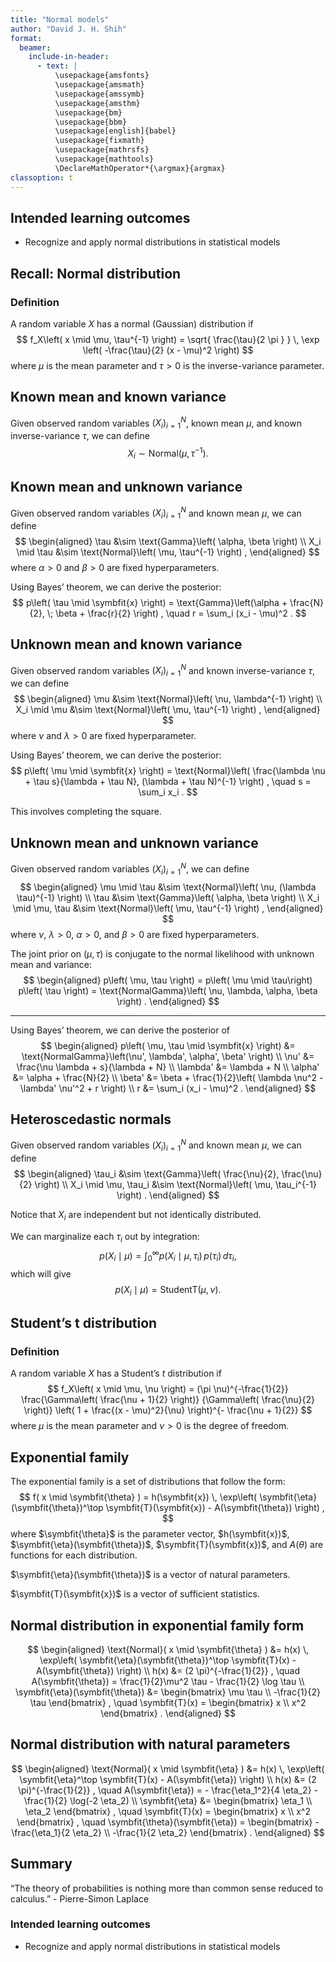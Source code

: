 ```yaml
---
title: "Normal models"
author: "David J. H. Shih"
format:
  beamer:
    include-in-header:
      - text: |
          \usepackage{amsfonts}
          \usepackage{amsmath}
          \usepackage{amssymb}
          \usepackage{amsthm}
          \usepackage{bm}
          \usepackage{bbm}
          \usepackage[english]{babel}
          \usepackage{fixmath}
          \usepackage{mathrsfs}
          \usepackage{mathtools}
          \DeclareMathOperator*{\argmax}{argmax}
classoption: t  
---
```


## Intended learning outcomes {.c}

- Recognize and apply normal distributions in statistical models


## Recall: Normal distribution

### Definition

A random variable $X$ has a normal (Gaussian) distribution if
$$
f_X\left( x \mid \mu, \tau^{-1} \right) 
 = \sqrt{ \frac{\tau}{2 \pi } } \,
 \exp \left( -\frac{\tau}{2} (x - \mu)^2 \right)
$$
where $\mu$ is the mean parameter and $\tau > 0$ is the inverse-variance parameter.


## Known mean and known variance

Given observed random variables $(X_i)_{i=1}^N$, known mean $\mu$,
and known inverse-variance $\tau$, we can define
$$
X_i \sim \text{Normal}\left( \mu, \tau^{-1} \right) .
$$


## Known mean and unknown variance

Given observed random variables $(X_i)_{i=1}^N$ and known mean $\mu$,
we can define
$$
\begin{aligned}
\tau &\sim \text{Gamma}\left( \alpha, \beta \right) \\
X_i \mid \tau &\sim \text{Normal}\left( \mu, \tau^{-1} \right) ,
\end{aligned}
$$
where $\alpha > 0$ and $\beta > 0$ are fixed hyperparameters.

Using Bayes' theorem, we can derive the posterior:
$$
p\left( \tau \mid \symbfit{x} \right)
 = \text{Gamma}\left(\alpha + \frac{N}{2},
  \; \beta + \frac{r}{2} \right) , \quad
 r = \sum_i (x_i - \mu)^2 .
$$


## Unknown mean and known variance

Given observed random variables $(X_i)_{i=1}^N$
and known inverse-variance $\tau$,
we can define
$$
\begin{aligned}
\mu &\sim \text{Normal}\left( \nu, \lambda^{-1} \right) \\
X_i \mid \mu &\sim \text{Normal}\left( \mu, \tau^{-1} \right) ,
\end{aligned}
$$
where $\nu$ and $\lambda > 0$ are fixed hyperparameter.

Using Bayes' theorem, we can derive the posterior:
$$
p\left( \mu \mid \symbfit{x} \right)
 = \text{Normal}\left(
  \frac{\lambda \nu + \tau s}{\lambda + \tau N},
  (\lambda + \tau N)^{-1}
 \right) , \quad
 s = \sum_i x_i .
$$

This involves completing the square.


## Unknown mean and unknown variance

Given observed random variables $(X_i)_{i=1}^N$,
we can define
$$
\begin{aligned}
\mu \mid \tau &\sim
 \text{Normal}\left( \nu, (\lambda \tau)^{-1} \right) \\
\tau &\sim \text{Gamma}\left( \alpha, \beta \right) \\
X_i \mid \mu, \tau &\sim \text{Normal}\left( \mu, \tau^{-1} \right) ,
\end{aligned}
$$
where $\nu$, $\lambda > 0$, $\alpha > 0$, and $\beta > 0$ 
are fixed hyperparameters.

The joint prior on $(\mu, \tau)$ is conjugate to the normal likelihood
with unknown mean and variance:
$$
\begin{aligned}
p\left( \mu, \tau \right)
 = p\left( \mu \mid \tau\right) p\left( \tau \right)
 = \text{NormalGamma}\left( \nu, \lambda, \alpha, \beta \right) .
\end{aligned}
$$

---

\bigskip

Using Bayes' theorem, we can derive the posterior of 
$$
\begin{aligned}
p\left( \mu, \tau \mid \symbfit{x} \right)
 &= \text{NormalGamma}\left(\nu', \lambda', \alpha', \beta' \right) \\
\nu' &= \frac{\nu \lambda + s}{\lambda + N} \\
\lambda' &= \lambda + N \\
\alpha' &= \alpha + \frac{N}{2} \\
\beta' &= \beta + 
 \frac{1}{2}\left( \lambda \nu^2 - \lambda' \nu'^2 + r \right) \\
r &= \sum_i (x_i - \mu)^2 .
\end{aligned} 
$$


## Heteroscedastic normals

Given observed random variables $(X_i)_{i=1}^N$ and
known mean $\mu$, we can define
$$
\begin{aligned}
\tau_i &\sim \text{Gamma}\left( \frac{\nu}{2}, \frac{\nu}{2} \right) \\
X_i \mid \mu, \tau_i &\sim \text{Normal}\left( \mu, \tau_i^{-1} \right) .
\end{aligned}
$$

Notice that $X_i$ are independent but not identically distributed.

We can marginalize each $\tau_i$ out by integration:
$$
p\left( X_i \mid \mu \right)
= \int_0^{\infty} p\left( X_i \mid \mu, \tau_i \right) \,
 p\left( \tau_i \right) \, 
 d \tau_i ,
$$
which will give
$$
p\left( X_i \mid \mu \right) = \text{StudentT}\left( \mu, \nu \right) .
$$


## Student's t distribution

### Definition

A random variable $X$ has a Student's $t$ distribution if
$$
f_X\left( x \mid \mu, \nu \right) 
 = (\pi \nu)^{-\frac{1}{2}}
  \frac{\Gamma\left( \frac{\nu + 1}{2} \right)}
       {\Gamma\left( \frac{\nu}{2} \right)}
  \left(
   1 + \frac{(x - \mu)^2}{\nu}
  \right)^{- \frac{\nu + 1}{2}}
$$
where $\mu$ is the mean parameter and $\nu > 0$ is the degree 
of freedom.


## Exponential family

The exponential family is a set of distributions that follow the form:
$$
f( x \mid \symbfit{\theta} ) 
 = h(\symbfit{x}) \, \exp\left( \symbfit{\eta}(\symbfit{\theta})^\top \symbfit{T}(\symbfit{x}) - A(\symbfit{\theta}) \right) ,
$$
where $\symbfit{\theta}$ is the parameter vector,
$h(\symbfit{x})$, $\symbfit{\eta}(\symbfit{\theta})$,
$\symbfit{T}(\symbfit{x})$, and $A(\theta)$ are functions for
each distribution.


$\symbfit{\eta}(\symbfit{\theta})$ is a vector of natural parameters.

$\symbfit{T}(\symbfit{x})$ is a vector of sufficient statistics.


## Normal distribution in exponential family form

$$
\begin{aligned}
\text{Normal}( x \mid \symbfit{\theta} ) 
 &= h(x) \, \exp\left( \symbfit{\eta}(\symbfit{\theta})^\top \symbfit{T}(x) - A(\symbfit{\theta}) \right) \\
h(x) &= (2 \pi)^{-\frac{1}{2}} ,
\quad
A(\symbfit{\theta}) = \frac{1}{2}\mu^2 \tau - \frac{1}{2} \log \tau 
\\
\symbfit{\eta}(\symbfit{\theta}) &=
 \begin{bmatrix}
  \mu \tau \\
  -\frac{1}{2} \tau
 \end{bmatrix} ,
\quad
\symbfit{T}(x) =
 \begin{bmatrix}
  x \\
  x^2 
 \end{bmatrix} .
\end{aligned}
$$


## Normal distribution with natural parameters

$$
\begin{aligned}
\text{Normal}( x \mid \symbfit{\eta} ) 
 &= h(x) \, \exp\left( \symbfit{\eta}^\top \symbfit{T}(x) - A(\symbfit{\eta}) \right)
\\
h(x) &= (2 \pi)^{-\frac{1}{2}} ,
\quad
A(\symbfit{\eta}) = 
 - \frac{\eta_1^2}{4 \eta_2} - \frac{1}{2} \log(-2 \eta_2) 
\\
\symbfit{\eta} &=
 \begin{bmatrix}
  \eta_1 \\
  \eta_2 
 \end{bmatrix} ,
\quad
\symbfit{T}(x) =
 \begin{bmatrix}
  x \\
  x^2 
 \end{bmatrix} ,
\quad
\symbfit{\theta}(\symbfit{\eta}) =
 \begin{bmatrix}
  -\frac{\eta_1}{2 \eta_2} \\
  -\frac{1}{2 \eta_2}
 \end{bmatrix} .
\end{aligned}
$$


## Summary

"The theory of probabilities is nothing more than common sense reduced to calculus."
- Pierre-Simon Laplace

\bigskip

### Intended learning outcomes {.c}

- Recognize and apply normal distributions in statistical models
